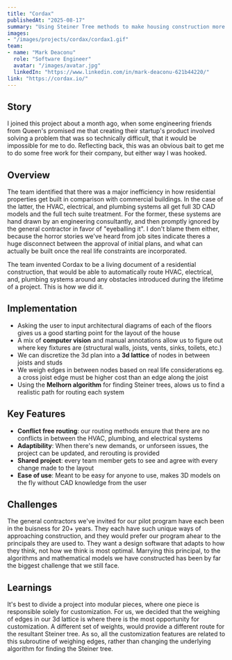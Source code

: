 ```yaml
---
title: "Cordax"
publishedAt: "2025-08-17"
summary: "Using Steiner Tree methods to make housing construction more affordable"
images:
- "/images/projects/cordax/cordax1.gif"
team:
- name: "Mark Deaconu"
  role: "Software Engineer"
  avatar: "/images/avatar.jpg"
  linkedIn: "https://www.linkedin.com/in/mark-deaconu-621b44220/"
link: "https://cordax.io/"
---
```


## Story
I joined this project about a month ago, when some engineering friends from Queen's promised me that creating their startup's product involved solving a problem that
was so technically difficult, that it would be impossible for me to do. Reflecting back, this was an obvious bait to get me to do some free work for their company, but 
either way I was hooked. 

## Overview
The team identified that there was a major inefficiency in how residential properties get built in comparison with commercial buildings. 
In the case of the latter, the HVAC, electrical, and plumbing systems all get full 3D CAD models and the full tech suite treatment. For the former, these systems are hand drawn
by an engineering consultantly, and then promptly ignored by the general contractor in favor of "eyeballing it". I don't blame them either, because the horror stories we've heard
from job sites indicate theres a huge disconnect between the approval of initial plans, and what can actually be built once the real life constraints are incorporated. 

The team invented Cordax to be a living document of a residential construction, that would be able to automatically route HVAC, electrical, and, plumbing systems around any obstacles introduced during 
the lifetime of a project. This is how we did it.

## Implementation

- Asking the user to input architectural diagrams of each of the floors gives us a good starting point for the layout of the house
- A mix of **computer vision** and manual annotations allow us to figure out where key fixtures are (structural walls, joists, vents, sinks, toilets, etc.)
- We can discretize the 3d plan into a **3d lattice** of nodes in between joists and studs
- We weigh edges in between nodes based on real life considerations eg. a cross joist edge must be higher cost than an edge along the joist
- Using the **Melhorn algorithm** for finding Steiner trees, alows us to find a realistic path for routing each system

## Key Features

- **Conflict free routing**: our routing methods ensure that there are no conflicts in between the HVAC, plumbing, and electrical systems
- **Adaptibility**: When there's new demands, or unforseen issues, the project can be updated, and rerouting is provided
- **Shared project**: every team member gets to see and agree with every change made to the layout
- **Ease of use**: Meant to be easy for anyone to use, makes 3D models on the fly without CAD knowledge from the user

## Challenges

The general contractors we've invited for our pilot program have each been in the buisness for 20+ years. They each have such unique ways of approaching construction, and they would prefer our program ahear to the principals they are used to.
They want a design software that adapts to how they think, not how we think is most optimal. Marrying this principal, to the algorithms and mathematical models we have constructed has been by far the biggest challenge that we still face.

## Learnings

It's best to divide a project into modular pieces, where one piece is responsible solely for customization. For us, we decided that the weighing of edges in our 3d lattice is where there is the most opportunity for customization.
A different set of weights, would provide a different route for the resultant Steiner tree. As so, all the customization features are related to this subroutine of weighing edges, rather than changing the underlying algorithm for finding the Steiner tree.